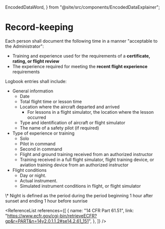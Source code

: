   EncodedDataWord,
} from "@site/src/components/EncodedDataExplainer";

# Record-keeping

Each person shall document the following time in a manner "acceptable to the
Administrator":

- Training and experience used for the requirements of a **certificate, rating,
  or flight review**
- The experience required for meeting the **recent flight experience**
  requirements

Logbook entries shall include:

- General information
  - Date
  - Total flight time or lesson time
  - Location where the aircraft departed and arrived
    - For lessons in a flight simulator, the location where the lesson occurred
  - Type and identification of aircraft or flight simulator
  - The name of a safety pilot (if required)
- Type of experience or training
  - Solo
  - Pilot in command
  - Second in command
  - Flight and ground training received from an authorized instructor
  - Training received in a full flight simulator, flight training device, or
    aviation training device from an authorized instructor
- Flight conditions
  - Day or night.
  - Actual instrument.
  - Simulated instrument conditions in flight, or flight simulator

<Footnotes>
  \* Night is defined as the period during the period beginning 1 hour after
  sunset and ending 1 hour before sunrise
</Footnotes>

<ReferenceList
  references={[
    {
      name: "14 CFR Part 61.51",
      link: "https://www.ecfr.gov/cgi-bin/retrieveECFR?gp&r=PART&n=14y2.0.1.1.2#se14.2.61_151",
    },
  ]}
/>
